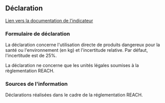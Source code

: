 ## Déclaration

[Lien vers la documentation de l'indicateur](/docs/empreinte-societale/indicateurs/haz)

### Formulaire de déclaration

La déclaration concerne l'utilisation directe de produits dangereux pour la santé ou l'environnement (en kg) et l'incertitude relative. Par défaut, l'incertitude est de 25%.

La déclaration ne concerne que les unités légales soumises à la règlementation REACH.

### Sources de l'information

Déclarations réalisées dans le cadre de la réglementation REACH.
